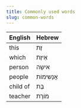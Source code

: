 ```yaml
---
title: Commonly used words
slug: common-words
---
```

|English|Hebrew|
|-------|--------|
|this|<HB> זֶת </HB>|
|which|<HB> אֵיזֶת </HB>|
|person|<HB> אישֶה </HB>|
|people|<HB> אֲנָשִימוֹת </HB>|
|child of|<HB> בֶּת </HB>|
|teacher|<HB> מוֹרֶת </HB>|
